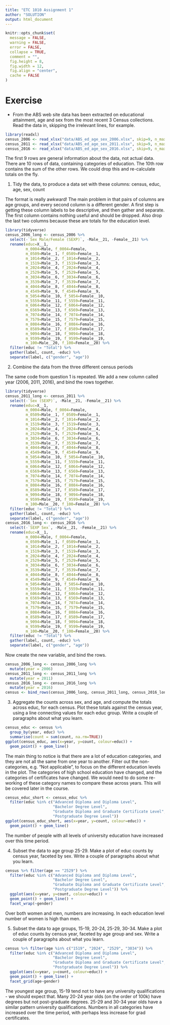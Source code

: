```yaml
---
title: "ETC 1010 Assignment 1"
author: "SOLUTION"
output: html_document
---
```


```r
knitr::opts_chunk$set(
  message = FALSE,
  warning = FALSE,
  error = FALSE, 
  collapse = TRUE,
  comment = "",
  fig.height = 8,
  fig.width = 12,
  fig.align = "center",
  cache = FALSE
)
```

# Exercise

- From the ABS web site data has been extracted on educational attainment, age and sex from the most recent 3 Census collections. Read the data in, skipping the irrelevant lines, for example.

```r
library(readxl)
census_2006 <- read_xlsx("data/ABS_ed_age_sex_2006.xlsx", skip=9, n_max=10)
census_2011 <- read_xlsx("data/ABS_ed_age_sex_2011.xlsx", skip=9, n_max=10)
census_2016 <- read_xlsx("data/ABS_ed_age_sex_2016.xlsx", skip=9, n_max=10)
```

The first 9 rows are general information about the data, not actual data. There are 10 rows of data, containing categories of education. The 10th row contains the sum of the other rows. We could drop this and re-calculate totals on the fly. 

1. Tidy the data, to produce a data set with these columns: census, educ, age, sex, count

The format is really awkward! The main problem in that pairs of columns are age groups, and every second column is a different gender. A first step is getting these column labels to be descriptive, and then gather and separate. The first column contains nothing useful and should be dropped. Also drop the last two columns because these are totals for the education level.

```r
library(tidyverse)
census_2006_long <- census_2006 %>%
  select(-`Sex Male/Female (SEXP)`, -Male__21, -Female__21) %>%
  rename(educ=X__1, 
         m_0004=Male, f_0004=Female, 
         m_0509=Male__1, f_0509=Female__1,
         m_1014=Male__2, f_1014=Female__2,
         m_1519=Male__3, f_1519=Female__3,
         m_2024=Male__4, f_2024=Female__4,
         m_2529=Male__5, f_2529=Female__5,
         m_3034=Male__6, f_3034=Female__6,
         m_3539=Male__7, f_3539=Female__7,
         m_4044=Male__8, f_4044=Female__8,
         m_4549=Male__9, f_4549=Female__9,
         m_5054=Male__10, f_5054=Female__10,
         m_5559=Male__11, f_5559=Female__11,
         m_6064=Male__12, f_6064=Female__12,
         m_6569=Male__13, f_6569=Female__13,
         m_7074=Male__14, f_7074=Female__14,
         m_7579=Male__15, f_7579=Female__15,
         m_8084=Male__16, f_8084=Female__16,
         m_8589=Male__17, f_8589=Female__17,
         m_9094=Male__18, f_9094=Female__18,
         m_9599=Male__19, f_9599=Female__19,
         m_100=Male__20, f_100=Female__20) %>%
  filter(educ != "Total") %>%
  gather(label, count, -educ) %>%
  separate(label, c("gender", "age"))
```

2. Combine the data from the three different census periods

The same code from question 1 is repeated. We add a new column called year (2006, 2011, 2016), and bind the rows together.

```r
library(tidyverse)
census_2011_long <- census_2011 %>%
  select(-`Sex (SEXP)`, -Male__21, -Female__21) %>%
  rename(educ=X__1, 
         m_0004=Male, f_0004=Female, 
         m_0509=Male__1, f_0509=Female__1,
         m_1014=Male__2, f_1014=Female__2,
         m_1519=Male__3, f_1519=Female__3,
         m_2024=Male__4, f_2024=Female__4,
         m_2529=Male__5, f_2529=Female__5,
         m_3034=Male__6, f_3034=Female__6,
         m_3539=Male__7, f_3539=Female__7,
         m_4044=Male__8, f_4044=Female__8,
         m_4549=Male__9, f_4549=Female__9,
         m_5054=Male__10, f_5054=Female__10,
         m_5559=Male__11, f_5559=Female__11,
         m_6064=Male__12, f_6064=Female__12,
         m_6569=Male__13, f_6569=Female__13,
         m_7074=Male__14, f_7074=Female__14,
         m_7579=Male__15, f_7579=Female__15,
         m_8084=Male__16, f_8084=Female__16,
         m_8589=Male__17, f_8589=Female__17,
         m_9094=Male__18, f_9094=Female__18,
         m_9599=Male__19, f_9599=Female__19,
         m_100=Male__20, f_100=Female__20) %>%
  filter(educ != "Total") %>%
  gather(label, count, -educ) %>%
  separate(label, c("gender", "age"))
census_2016_long <- census_2016 %>%
  select(-`SEXP Sex`, -Male__21, -Female__21) %>%
  rename(educ=X__1, 
         m_0004=Male, f_0004=Female, 
         m_0509=Male__1, f_0509=Female__1,
         m_1014=Male__2, f_1014=Female__2,
         m_1519=Male__3, f_1519=Female__3,
         m_2024=Male__4, f_2024=Female__4,
         m_2529=Male__5, f_2529=Female__5,
         m_3034=Male__6, f_3034=Female__6,
         m_3539=Male__7, f_3539=Female__7,
         m_4044=Male__8, f_4044=Female__8,
         m_4549=Male__9, f_4549=Female__9,
         m_5054=Male__10, f_5054=Female__10,
         m_5559=Male__11, f_5559=Female__11,
         m_6064=Male__12, f_6064=Female__12,
         m_6569=Male__13, f_6569=Female__13,
         m_7074=Male__14, f_7074=Female__14,
         m_7579=Male__15, f_7579=Female__15,
         m_8084=Male__16, f_8084=Female__16,
         m_8589=Male__17, f_8589=Female__17,
         m_9094=Male__18, f_9094=Female__18,
         m_9599=Male__19, f_9599=Female__19,
         m_100=Male__20, f_100=Female__20) %>%
  filter(educ != "Total") %>%
  gather(label, count, -educ) %>%
  separate(label, c("gender", "age"))
```

Now create the new variable, and bind the rows.

```r
census_2006_long <- census_2006_long %>% 
  mutate(year = 2006)
census_2011_long <- census_2011_long %>% 
  mutate(year = 2011)
census_2016_long <- census_2016_long %>% 
  mutate(year = 2016)
census <- bind_rows(census_2006_long, census_2011_long, census_2016_long)
```

3. Aggregate the counts across sex, and age, and compute the totals across educ, for each census. Plot these totals against the census year, using a line connecting values for each educ group. Write a couple of paragraphs about what you learn.

```r
census_educ <- census %>% 
  group_by(year, educ) %>%
  summarise(count = sum(count, na.rm=TRUE))
ggplot(census_educ, aes(x=year, y=count, colour=educ)) + 
  geom_point() + geom_line()
```

The main thing to notice is that there are a lot of education categories, and they are not all the same from one year to another. Filter out the non-categories, e.g. "Not applicable", to focus on the different education levels in the plot. The categories of high school education have changed, and the categories of certificates have changed. We would need to do some re-working of these category names to compare these across years. This will be covered later in the course.

```r
census_educ_short <- census_educ %>%
  filter(educ %in% c("Advanced Diploma and Diploma Level",
                     "Bachelor Degree Level", 
                     "Graduate Diploma and Graduate Certificate Level",
                     "Postgraduate Degree Level"))
ggplot(census_educ_short, aes(x=year, y=count, colour=educ)) + 
  geom_point() + geom_line()
```

The number of people with all levels of university education have increased over this time period.

4. Subset the data to age group 25-29. Make a plot of educ counts by census year, faceted by sex. Write a couple of paragraphs about what you learn.

```r
census %>% filter(age == "2529") %>%
  filter(educ %in% c("Advanced Diploma and Diploma Level",
                     "Bachelor Degree Level", 
                     "Graduate Diploma and Graduate Certificate Level",
                     "Postgraduate Degree Level")) %>%
  ggplot(aes(x=year, y=count, colour=educ)) + 
  geom_point() + geom_line() +
  facet_wrap(~gender)
```

Over both women and men, numbers are increasing. In each education level number of women is high than men.

5. Subset the data to age groups, 15-19, 20-24, 25-29, 30-34. Make a plot of educ counts by census year, faceted by age group and sex. Write a couple of paragraphs about what you learn.

```r
census %>% filter(age %in% c("1519", "2024", "2529", "3034")) %>%
  filter(educ %in% c("Advanced Diploma and Diploma Level",
                     "Bachelor Degree Level", 
                     "Graduate Diploma and Graduate Certificate Level",
                     "Postgraduate Degree Level")) %>%
  ggplot(aes(x=year, y=count, colour=educ)) + 
  geom_point() + geom_line() +
  facet_grid(age~gender)
```

The youngest age group, 15-19 tend not to have any university qualifications - we should expect that. Many 20-24 year olds (on the order of 100k) have degrees but not post-graduate degrees. 25-29 and 30-34 year olds have a similar pattern university qualifications. Numbers in all categories have increased over the time period, with perhaps less increase for grad certificates.
